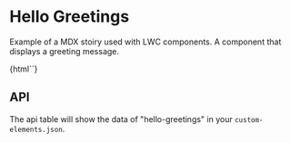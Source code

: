 
<Meta title="Docs/Greetings" />

# Hello Greetings

Example of a MDX stoiry used with LWC components.
A component that displays a greeting message.

<Preview withToolbar>
  <Story name="Simple" height="60px">
      {html`<hello-greetings></hello-greetings>`}
  </Story>
</Preview>

## API

The api table will show the data of "hello-greetings" in your `custom-elements.json`.

<Props of="hello-greetings" />
